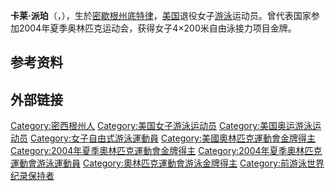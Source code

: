 {{MedalTableTop}}
{{MedalCompetition|[[奧林匹克運動會|奧林匹克運動會]]}}
{{MedalGold| [[2004年夏季奧林匹克運動會|2004年雅典]] | [[2004年夏季奧林匹克運動會游泳比賽|4x200米自由泳接力]]}} 
{{MedalCompetition|[[世界短池游泳錦標賽|世界短池錦標賽]]}}
{{MedalBronze|[[2006年世界短池游泳錦標賽|2006年北海]]|4x200米自由泳接力}}
{{MedalCompetition|[[泛美運動會|泛美運動會]]}}
{{MedalGold|[[2003年泛美運動會|2003年聖多明尼哥]]|4x200米自由泳接力}}
{{MedalBottom}}
'''卡莱·派珀'''（{{lang-en|'''Carly Piper'''}}，{{bd|1983年|9月23日}}），生於[[密歇根州|密歇根州]][[底特律_(密歇根州)|底特律]]，[[美国|美国]]退役女子[[游泳|游泳]]运动员。曾代表国家参加2004年夏季奥林匹克运动会，获得女子4×200米自由泳接力项目金牌。

== 参考资料 ==
{{reflist}}

== 外部链接 ==
{{US-bio-stub}}
{{奥林匹克运动会游泳比赛女子4×200米自由泳接力冠军}}

{{Authority control}}
{{DEFAULTSORT:Piper, Carly}}
[[Category:密西根州人|Category:密西根州人]]
[[Category:美国女子游泳运动员|Category:美国女子游泳运动员]]
[[Category:美国奥运游泳运动员|Category:美国奥运游泳运动员]]
[[Category:女子自由式游泳運動員|Category:女子自由式游泳運動員]]
[[Category:美國奧林匹克運動會金牌得主|Category:美國奧林匹克運動會金牌得主]]
[[Category:2004年夏季奧林匹克運動會金牌得主|Category:2004年夏季奧林匹克運動會金牌得主]]
[[Category:2004年夏季奧林匹克運動會游泳運動員|Category:2004年夏季奧林匹克運動會游泳運動員]]
[[Category:奧林匹克運動會游泳金牌得主|Category:奧林匹克運動會游泳金牌得主]]
[[Category:前游泳世界纪录保持者|Category:前游泳世界纪录保持者]]